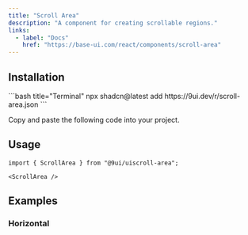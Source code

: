 ```yaml
---
title: "Scroll Area"
description: "A component for creating scrollable regions."
links:
  - label: "Docs"
    href: "https://base-ui.com/react/components/scroll-area"
---
```


<Preview name="scroll-area-demo" />

## Installation

<Installation>
<div>
```bash title="Terminal"
npx shadcn@latest add https://9ui.dev/r/scroll-area.json
```
</div>

<Steps>

<Step>Copy and paste the following code into your project.</Step>

<Source name="scroll-area" />

</Steps>
</Installation>

## Usage

```tsx title="Imports"
import { ScrollArea } from "@9ui/uiscroll-area";
```

```tsx title="Anatomy"
<ScrollArea />
```

## Examples

### Horizontal

<Preview name="scroll-area-horizontal" />
